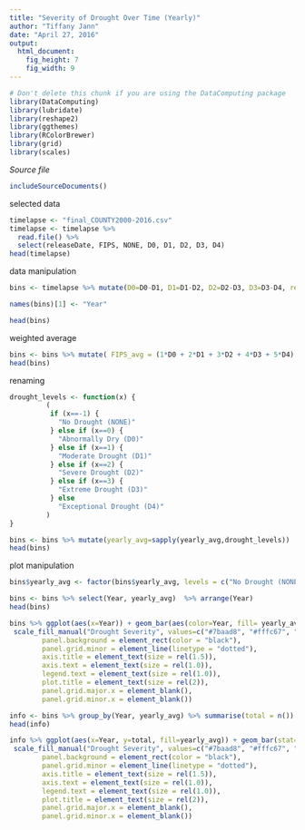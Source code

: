 ```yaml
---
title: "Severity of Drought Over Time (Yearly)"
author: "Tiffany Jann"
date: "April 27, 2016"
output: 
  html_document:
    fig_height: 7
    fig_width: 9
---
```

<!-- Don't edit in between this line and the one below -->
```r
# Don't delete this chunk if you are using the DataComputing package
library(DataComputing)
library(lubridate)
library(reshape2)
library(ggthemes)
library(RColorBrewer)
library(grid)
library(scales)
```
*Source file* 
```r
includeSourceDocuments()
```
<!-- Don't edit the material above this line -->

selected data
```r
timelapse <- "final_COUNTY2000-2016.csv"
timelapse <- timelapse %>%
  read.file() %>%
  select(releaseDate, FIPS, NONE, D0, D1, D2, D3, D4)
head(timelapse)
```

data manipulation
```r
bins <- timelapse %>% mutate(D0=D0-D1, D1=D1-D2, D2=D2-D3, D3=D3-D4, releaseDate = year(ymd(releaseDate)))

names(bins)[1] <- "Year"

head(bins)
```

weighted average
```r
bins <- bins %>% mutate( FIPS_avg = (1*D0 + 2*D1 + 3*D2 + 4*D3 + 5*D4) /100 - 1) %>% group_by(Year, FIPS) %>% summarise(yearly_avg = round(mean(FIPS_avg)))
head(bins)
```

renaming
```r
drought_levels <- function(x) {
         (
          if (x==-1) {
            "No Drought (NONE)"
          } else if (x==0) {
            "Abnormally Dry (D0)"
          } else if (x==1) {
            "Moderate Drought (D1)"
          } else if (x==2) {
            "Severe Drought (D2)"
          } else if (x==3) {
            "Extreme Drought (D3)"
          } else
            "Exceptional Drought (D4)"
         )
}

bins <- bins %>% mutate(yearly_avg=sapply(yearly_avg,drought_levels))
head(bins)
```

plot manipulation
```r
bins$yearly_avg <- factor(bins$yearly_avg, levels = c("No Drought (NONE)", "Abnormally Dry (D0)", "Moderate Drought (D1)", "Severe Drought (D2)", "Extreme Drought (D3)", "Exceptional Drought (D4)"))
```

```r
bins <- bins %>% select(Year, yearly_avg)  %>% arrange(Year)
head(bins) 
```

```r
bins %>% ggplot(aes(x=Year)) + geom_bar(aes(color=Year, fill= yearly_avg)) + 
 scale_fill_manual("Drought Severity", values=c("#7baad8", "#fffc67", "orange", "darkorange3", "orangered3", "firebrick4")) + facet_wrap(~ yearly_avg) + ggtitle("Number of Counties in Each Drought Level") + ylab("Number of Counties") + theme(axis.text.x = element_text(angle = 45, hjust = 1)) + theme(panel.background = element_rect(fill = "grey"),
        panel.background = element_rect(color = "black"),
        panel.grid.minor = element_line(linetype = "dotted"), 
        axis.title = element_text(size = rel(1.5)),
        axis.text = element_text(size = rel(1.0)),
        legend.text = element_text(size = rel(1.0)),
        plot.title = element_text(size = rel(2)),
        panel.grid.major.x = element_blank(),
        panel.grid.minor.x = element_blank())
```

```r
info <- bins %>% group_by(Year, yearly_avg) %>% summarise(total = n())
head(info)
```

```r
info %>% ggplot(aes(x=Year, y=total, fill=yearly_avg)) + geom_bar(stat="identity", alpha=0.9) + 
 scale_fill_manual("Drought Severity", values=c("#7baad8", "#fffc67", "orange", "darkorange3", "orangered3", "firebrick4")) + ggtitle("Drought Levels from 2000-2016") + ylab("# of Counties") + theme(axis.text.x = element_text(angle = 45, hjust = 1)) + theme(panel.background = element_rect(fill = "grey"),
        panel.background = element_rect(color = "black"),
        panel.grid.minor = element_line(linetype = "dotted"), 
        axis.title = element_text(size = rel(1.5)),
        axis.text = element_text(size = rel(1.0)),
        legend.text = element_text(size = rel(1.0)),
        plot.title = element_text(size = rel(2)),
        panel.grid.major.x = element_blank(),
        panel.grid.minor.x = element_blank())
```
